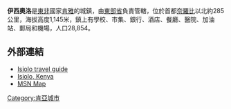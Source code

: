 '''伊西奧洛'''是[[東非|東非]]國家[[肯雅|肯雅]]的城鎮，由[[東部省_(肯雅)|東部省]]負責管轄，位於首都[[奈羅比|奈羅比]]以北約285公里，海拔高度1,145米，鎮上有學校、市集、銀行、酒店、餐廳、醫院、加油站、郵局和機場，人口28,854。

==外部連結==
* [https://web.archive.org/web/20051207051926/http://www.world66.com/africa/kenya/centralhighlands/isiolo Isiolo travel guide]
* [http://www.go2africa.com/kenya/mount-kenya-samburu/isiolo/ Isiolo, Kenya] {{Wayback|url=http://www.go2africa.com/kenya/mount-kenya-samburu/isiolo/ |date=20071013174539 }}
* [http://maps.msn.com/%28l0a4iz55itayh055xw01zn55%29/map.aspx?lats1=0.35&lons1=37.583333&alts1=14&regn1=2 MSN Map]{{Dead link|date=2019年11月 |bot=InternetArchiveBot |fix-attempted=yes }}

{{coord|00|21|N| 37|35|E|region:KE_type:city|display=title}}

[[Category:肯亞城市|Category:肯亞城市]]

{{Kenya-stub}}